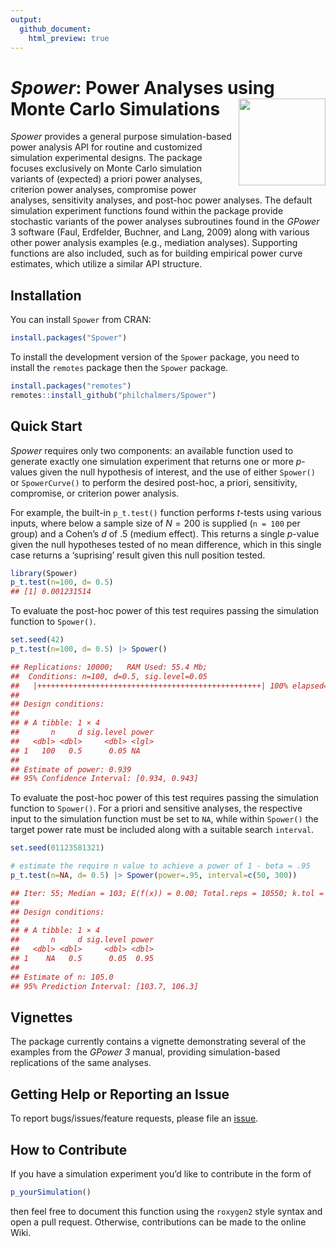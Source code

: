 ```yaml
---
output:
  github_document:
    html_preview: true
---
```


# *Spower*: Power Analyses using Monte Carlo Simulations <img src="inst/sticker/S.png" height="139" align="right"/>

*Spower* provides a general purpose simulation-based power analysis 
   API for routine and customized simulation experimental designs. 
   The package focuses exclusively on Monte Carlo simulation variants of 
   (expected) a priori power analyses, 
   criterion power analyses, compromise power analyses, sensitivity analyses, and post-hoc
   power analyses. The default simulation experiment functions found within the package 
   provide stochastic variants of the power analyses subroutines found in the 
   *GPower* 3 software (Faul, Erdfelder, Buchner, and Lang, 2009)
   along with various other power analysis examples (e.g., mediation analyses). Supporting
   functions are also included, such as for building empirical power curve estimates,
   which utilize a similar API structure.

## Installation

You can install `Spower` from CRAN:

``` r
install.packages("Spower")
```

To install the development version of the `Spower` package, you need to
install the `remotes` package then the `Spower` package.

``` r
install.packages("remotes")
remotes::install_github("philchalmers/Spower")
```

## Quick Start

*Spower* requires only two components: an available function used to generate exactly
one simulation experiment that returns one or more *p*-values given the null
hypothesis of interest, and the use of either `Spower()` or `SpowerCurve()` to perform
the desired post-hoc, a priori, sensitivity, compromise, or criterion power analysis. 

For example, the built-in `p_t.test()` function performs *t*-tests using various inputs, where
below a sample size of $N=200$ is supplied (`n = 100` per group) and a Cohen's 
$d$ of .5 (medium effect). This returns a single $p$-value given the null hypotheses tested
of no mean difference, which in this single case returns a 'suprising' result given this
null position tested.

```r
library(Spower)
p_t.test(n=100, d= 0.5)
## [1] 0.001231514
```

To evaluate the post-hoc power of this test requires passing the simulation function 
to `Spower()`.

```r
set.seed(42)
p_t.test(n=100, d= 0.5) |> Spower()

## Replications: 10000;   RAM Used: 55.4 Mb;   
##  Conditions: n=100, d=0.5, sig.level=0.05
##   |++++++++++++++++++++++++++++++++++++++++++++++++++| 100% elapsed=03s 
##
## Design conditions: 
##
## # A tibble: 1 × 4
##       n     d sig.level power
##   <dbl> <dbl>     <dbl> <lgl>
## 1   100   0.5      0.05 NA   
## 
## Estimate of power: 0.939
## 95% Confidence Interval: [0.934, 0.943]
```

To evaluate the post-hoc power of this test requires passing the simulation function 
to `Spower()`. For a priori and sensitive analyses, the respective input to the 
simulation function must be set to `NA`, while within `Spower()` the target power 
rate must be included along with a suitable search `interval`.

```r
set.seed(01123581321)

# estimate the require n value to achieve a power of 1 - beta = .95 
p_t.test(n=NA, d= 0.5) |> Spower(power=.95, interval=c(50, 300))

## Iter: 55; Median = 103; E(f(x)) = 0.00; Total.reps = 10550; k.tol = 2; Pred = 104.7
##
## Design conditions: 
## 
## # A tibble: 1 × 4
##       n     d sig.level power
##   <dbl> <dbl>     <dbl> <dbl>
## 1    NA   0.5      0.05  0.95
## 
## Estimate of n: 105.0
## 95% Prediction Interval: [103.7, 106.3]
```


## Vignettes

The package currently contains a vignette demonstrating several of the examples from
the *GPower 3* manual, providing simulation-based replications of the same analyses.

## Getting Help or Reporting an Issue

To report bugs/issues/feature requests, please file an
[issue](https://github.com/philchalmers/Spower/issues/).

## How to Contribute

If you have a simulation experiment you'd like to contribute in the form of 

```r
p_yourSimulation()
```
then feel free to document this function using the `roxygen2` style syntax and 
open a pull request. Otherwise, contributions can be made to the online Wiki.
